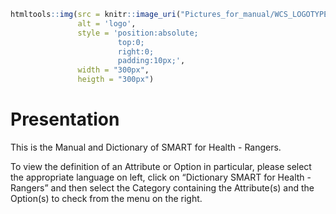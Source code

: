 ```r
htmltools::img(src = knitr::image_uri("Pictures_for_manual/WCS_LOGOTYPE.png"), 
               alt = 'logo', 
               style = 'position:absolute; 
                        top:0; 
                        right:0; 
                        padding:10px;',
               width = "300px", 
               heigth = "300px")
```

# Presentation {.unnumbered}

This is the Manual and Dictionary of SMART for Health - Rangers.

To view the definition of an Attribute or Option in particular, please select the appropriate language on left, click on "Dictionary SMART for Health - Rangers" and then select the Category containing the Attribute(s) and the Option(s) to check from the menu on the right.
